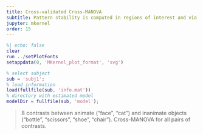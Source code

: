 ```yaml
---
title: Cross-validated Cross-MANOVA
subtitle: Pattern stability is computed in regions of interest and via searchlight
jupyter: mkernel
order: 15
---
```



```matlab
%| echo: false
clear
run ../setPlotFonts
setappdata(0, 'MKernel_plot_format', 'svg')
```


```matlab
% select subject
sub = 'subj1';
% load information
load(fullfile(sub, 'info.mat'))
% directory with estimated model
modelDir = fullfile(sub, 'model');
```

>   8 contrasts between animate ("face", "cat") and inanimate objects ("bottle", "scissors", "shoe", "chair"). Cross-MANOVA for all pairs of contrasts.


<!-- Copyright © 2023 Carsten Allefeld
SPDX-License-Identifier: GPL-3.0-or-later -->
